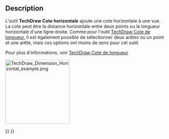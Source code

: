 <languages/>

{{Docnav/fr
|[[TechDraw_LengthDimension/fr|Cote de longueur]]
|[[TechDraw_VerticalDimension/fr|Cote verticale]]
|[[TechDraw_Workbench/fr|Atelier TechDraw]]
|IconL=TechDraw_LengthDimension.svg
|IconR=TechDraw_VerticalDimension.svg
|IconC=Workbench_TechDraw.svg
}}

{{GuiCommand/fr
|Name=TechDraw HorizontalDimension
|Name/fr=TechDraw Cote horizontale
|MenuLocation=TechDraw → Dimensions → Insérer une cote horizontale
|Workbenches=[[TechDraw_Workbench/fr|TechDraw]]
|Shortcut={{KEY|Maj}} + {{KEY|H}}
|SeeAlso=[[TechDraw_LengthDimension/fr|TechDraw Cote de longueur]], [[TechDraw_VerticalDimension/fr|TechDraw Cote verticale]]
}}

==Description==

L'outil '''TechDraw Cote horizontale''' ajoute une cote horizontale à une vue. La cote peut être la distance horizontale entre deux points ou la longueur horizontale d'une ligne droite. Comme pour l'outil [[TechDraw_LengthDimension/fr|TechDraw Cote de longueur]], il est également possible de sélectionner deux arêtes ou un point et une arête, mais ces options ont moins de sens pour cet outil.

Pour plus d'informations, voir [[TechDraw_LengthDimension/fr|TechDraw Cote de longueur]]

[[Image:TechDraw_Dimension_Horizontal_example.png|200px]]
{{Caption|Cote horizontale prise entre deux points}}


{{Docnav/fr
|[[TechDraw_LengthDimension/fr|Cote de longueur]]
|[[TechDraw_VerticalDimension/fr|Cote verticale]]
|[[TechDraw_Workbench/fr|Atelier TechDraw]]
|IconL=TechDraw_LengthDimension.svg
|IconR=TechDraw_VerticalDimension.svg
|IconC=Workbench_TechDraw.svg
}}

{{TechDraw Tools navi{{#translation:}}}}
{{Userdocnavi{{#translation:}}}}